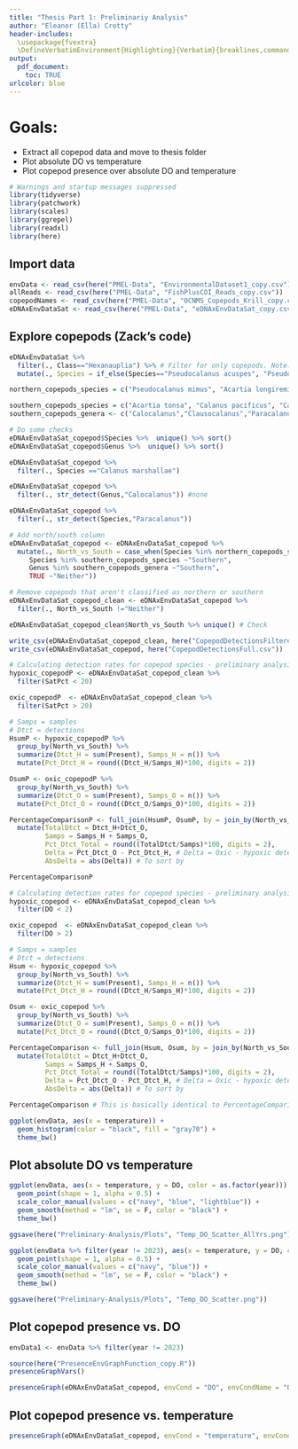 ```yaml
---
title: "Thesis Part 1: Preliminariy Analysis"
author: "Eleanor (Ella) Crotty"
header-includes:
  \usepackage{fvextra}
  \DefineVerbatimEnvironment{Highlighting}{Verbatim}{breaklines,commandchars=\\\{\}}
output:
  pdf_document:
    toc: TRUE
urlcolor: blue
---
```


# Goals: 

- Extract all copepod data and move to thesis folder
- Plot absolute DO vs temperature
- Plot copepod presence over absolute DO and temperature

```r
# Warnings and startup messages suppressed
library(tidyverse)
library(patchwork)
library(scales)
library(ggrepel)
library(readxl)
library(here)
```

## Import data
```r
envData <- read_csv(here("PMEL-Data", "EnvironmentalDataset1_copy.csv"))
allReads <- read_csv(here("PMEL-Data", "FishPlusCOI_Reads_copy.csv"))
copepodNames <- read_csv(here("PMEL-Data", "OCNMS_Copepods_Krill_copy.csv"))
eDNAxEnvDataSat <- read_csv(here("PMEL-Data", "eDNAxEnvDataSat_copy.csv"))
```


## Explore copepods (Zack's code)

```r
eDNAxEnvDataSat %>%
  filter(., Class=="Hexanauplia") %>% # Filter for only copepods. Note: JV is using an outdated classification here, but it's useful to us
  mutate(., Species = if_else(Species=="Pseudocalanus acuspes", "Pseudocalanus mimus", Species)) -> eDNAxEnvDataSat_copepod # P. mimus was misclassified as P. acuspes, but after doing a BLAST search we realised it was P. mimus

northern_copepods_species = c("Pseudocalanus mimus", "Acartia longiremis",  "Calanus marshallae") # yummy salmon food, cold water

southern_copepods_species = c("Acartia tonsa", "Calanus pacificus", "Calocalanus spp.", "Clausocalanus spp.", "Clausocalanus parapergens", "Clausocalanus pergens", "Corycaeus anglicus", "Ctenocalanus vanus", "Mesocalanus tenuicornis",  "Paracalanus spp.", "Paracalanus sp. C AC-2013") # warm water
southern_copepods_genera <- c("Calocalanus","Clausocalanus","Paracalanus")

# Do some checks
eDNAxEnvDataSat_copepod$Species %>%  unique() %>% sort()
eDNAxEnvDataSat_copepod$Genus %>%  unique() %>% sort() 

eDNAxEnvDataSat_copepod %>%
  filter(., Species =="Calanus marshallae")

eDNAxEnvDataSat_copepod %>%
  filter(., str_detect(Genus,"Calocalanus")) #none

eDNAxEnvDataSat_copepod %>%
  filter(., str_detect(Species,"Paracalanus"))

# Add north/south column
eDNAxEnvDataSat_copepod <- eDNAxEnvDataSat_copepod %>%
  mutate(., North_vs_South = case_when(Species %in% northern_copepods_species ~"Northern",
     Species %in% southern_copepods_species ~"Southern",
     Genus %in% southern_copepods_genera ~"Southern",
     TRUE ~"Neither")) 

# Remove copepods that aren't classified as northern or southern
eDNAxEnvDataSat_copepod_clean <- eDNAxEnvDataSat_copepod %>%
  filter(., North_vs_South !="Neither")

eDNAxEnvDataSat_copepod_clean$North_vs_South %>% unique() # Check

write_csv(eDNAxEnvDataSat_copepod_clean, here("CopepodDetectionsFiltered.csv"))
write_csv(eDNAxEnvDataSat_copepod, here("CopepodDetectionsFull.csv"))
```


```r
# Calculating detection rates for copepod species - preliminary analysis based on oxygen saturation
hypoxic_copepodP <- eDNAxEnvDataSat_copepod_clean %>%
  filter(SatPct < 20)

oxic_copepodP  <- eDNAxEnvDataSat_copepod_clean %>%
  filter(SatPct > 20)

# Samps = samples
# Dtct = detections
HsumP <- hypoxic_copepodP %>%
  group_by(North_vs_South) %>%
  summarize(Dtct_H = sum(Present), Samps_H = n()) %>%
  mutate(Pct_Dtct_H = round((Dtct_H/Samps_H)*100, digits = 2))

OsumP <- oxic_copepodP %>%
  group_by(North_vs_South) %>%
  summarize(Dtct_O = sum(Present), Samps_O = n()) %>%
  mutate(Pct_Dtct_O = round((Dtct_O/Samps_O)*100, digits = 2))

PercentageComparisonP <- full_join(HsumP, OsumP, by = join_by(North_vs_South)) %>%
  mutate(TotalDtct = Dtct_H+Dtct_O,
         Samps = Samps_H + Samps_O,
         Pct_Dtct_Total = round((TotalDtct/Samps)*100, digits = 2),
         Delta = Pct_Dtct_O - Pct_Dtct_H, # Delta = Oxic - hypoxic detection percentages
         AbsDelta = abs(Delta)) # To sort by

PercentageComparisonP
```

```r
# Calculating detection rates for copepod species - preliminary analysis based on absolute DO
hypoxic_copepod <- eDNAxEnvDataSat_copepod_clean %>%
  filter(DO < 2)

oxic_copepod  <- eDNAxEnvDataSat_copepod_clean %>%
  filter(DO > 2)

# Samps = samples
# Dtct = detections
Hsum <- hypoxic_copepod %>%
  group_by(North_vs_South) %>%
  summarize(Dtct_H = sum(Present), Samps_H = n()) %>%
  mutate(Pct_Dtct_H = round((Dtct_H/Samps_H)*100, digits = 2))

Osum <- oxic_copepod %>%
  group_by(North_vs_South) %>%
  summarize(Dtct_O = sum(Present), Samps_O = n()) %>%
  mutate(Pct_Dtct_O = round((Dtct_O/Samps_O)*100, digits = 2))

PercentageComparison <- full_join(Hsum, Osum, by = join_by(North_vs_South)) %>%
  mutate(TotalDtct = Dtct_H+Dtct_O,
         Samps = Samps_H + Samps_O,
         Pct_Dtct_Total = round((TotalDtct/Samps)*100, digits = 2),
         Delta = Pct_Dtct_O - Pct_Dtct_H, # Delta = Oxic - hypoxic detection percentages
         AbsDelta = abs(Delta)) # To sort by

PercentageComparison # This is basically identical to PercentageComparisonP, but the thresholds of 2 and 20 hit approximately the same data points. The temperature is relatively constant throughout this dataset, and the density is pretty constant since it's at constant depth, so it isn't particularly weird that they're so highly correlated.

ggplot(envData, aes(x = temperature)) +
  geom_histogram(color = "black", fill = "gray70") +
  theme_bw()
```

## Plot absolute DO vs temperature
```r
ggplot(envData, aes(x = temperature, y = DO, color = as.factor(year))) + 
  geom_point(shape = 1, alpha = 0.5) +
  scale_color_manual(values = c("navy", "blue", "lightblue")) +
  geom_smooth(method = "lm", se = F, color = "black") +
  theme_bw()

ggsave(here("Preliminary-Analysis/Plots", "Temp_DO_Scatter_AllYrs.png"))

ggplot(envData %>% filter(year != 2023), aes(x = temperature, y = DO, color = as.factor(year))) + 
  geom_point(shape = 1, alpha = 0.5) +
  scale_color_manual(values = c("navy", "blue")) +
  geom_smooth(method = "lm", se = F, color = "black") +
  theme_bw()

ggsave(here("Preliminary-Analysis/Plots", "Temp_DO_Scatter.png"))
```


## Plot copepod presence vs. DO
```r
envData1 <- envData %>% filter(year != 2023)
```

```r
source(here("PresenceEnvGraphFunction_copy.R"))
presenceGraphVars()

presenceGraph(eDNAxEnvDataSat_copepod, envCond = "DO", envCondName = "Oxygen", thresholdLvl = 2, hypoxicdots = F, heightpx = 1500, widthpx = 3000, ylab = "Dissolved Oxygen (mg/L)", filepath = here("Preliminary-Analysis/Plots"))
```


## Plot copepod presence vs. temperature

```r
presenceGraph(eDNAxEnvDataSat_copepod, envCond = "temperature", envCondName = "Temperature", threshold = F, hypoxicdots = F, heightpx = 1500, widthpx = 3000, ylab = "Temperature (C)", labelLoc = NA, filepath = here("Preliminary-Analysis/Plots"))
```


